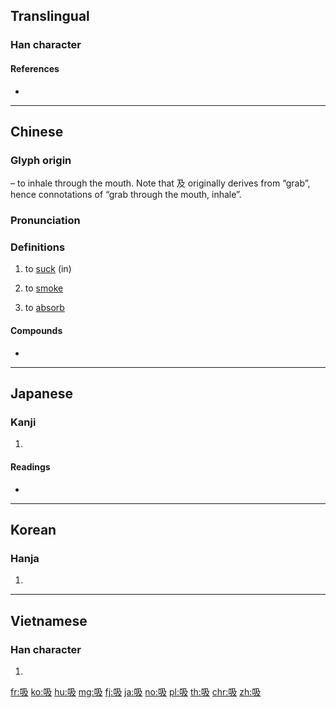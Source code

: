 {{character info/new}}
==Translingual==

===Han character===
{{Han char|rn=30|rad=口|as=04|asj=03|sn=7|snj=6|four=67047|canj=RNHE|ids=⿰口及}}

====References====
* {{Han ref|kx=0179.120|dkj=03372|dj=0397.060|hdz=10594.010|uh=5438|ud=21560|bh=A76C|bd=42860}}

----

==Chinese==
{{zh-forms}}

===Glyph origin===
{{Han etym}}
{{Han compound|口|t1=mouth|及|ls=psc|c1=s|c2=p}} – to inhale through the mouth. Note that 及 originally derives from “grab”, hence connotations of “grab through the mouth, inhale”.

===Pronunciation===
{{zh-pron
|m=xī
|ma=y
|c=kap1
|h=pfs=khip
|md=só̤h/ngék
|mn=qz,xm,zz:hip/khip
|mn_note=hip - literary; khip - vernacular
|w=4xiq
|mc=y
|oc=y
|cat=v
}}

===Definitions===
{{zh-hanzi}}

# to [[suck]] (in)
#: {{zh-x|吸塵器|vacuum cleaner}}
# to [[smoke]]
#: {{zh-x|吸煙|to smoke cigarettes}}
#: {{zh-x|吸 大麻|to smoke marijuana}}
# to [[absorb]]
#: {{zh-x|吸油紙|facial oil blotting paper}}

====Compounds====
* {{zh-l|吸引}}

{{zh-cat|Elementary}}

----

==Japanese==

===Kanji===
{{ja-kanji|grade=6|rs=口03}}

# {{defn|lang=ja|sort=口03}}

====Readings====
* {{ja-readings|goon=[[こう]] (kō)|kanon=[[きゅう]] (kyū)|kun=[[すう]] (suu)}}

----

==Korean==

===Hanja===
{{ko-hanja|hangeul=흡}}

# {{defn|lang=ko|sort=口04}}

----

==Vietnamese==

===Han character===
{{vi-hantu|[[cộp]], [[cạp]], [[hấp]], [[hớp]], [[húp]], [[hút]]|rs=口04}}

# {{defn|lang=vi|sort=口04}}

[[fr:吸]]
[[ko:吸]]
[[hu:吸]]
[[mg:吸]]
[[fj:吸]]
[[ja:吸]]
[[no:吸]]
[[pl:吸]]
[[th:吸]]
[[chr:吸]]
[[zh:吸]]